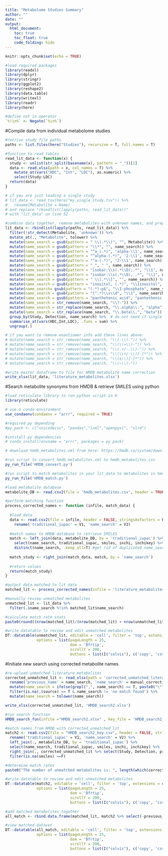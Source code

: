 ```yaml
---
title: "Metabolome Studies Summary"
author: ""
date: ""
output: 
  html_document:
    toc: true
    toc_float: true
    code_folding: hide
---
```


```r
knitr::opts_chunk$set(echo = TRUE)

#load required packages
library(readxl)
library(dplyr)
library(stringr)
library(ggplot2)
library(reshape2)
library(data.table)
library(writexl)
library(readr)
library(here)

#define not in operator
`%!in%` <- Negate(`%in%`)
```

#Compile data from individual metabolome studies
```r

#retrive study file paths
paths <- list.files(here("Studies"), recursive = T, full.names = T)

#function to read tables
read_lit_data <- function(x) {
  study <- unlist(str_split(basename(x), pattern = "_"))[1]
  data <- read_xlsx(path = x, col_names = T) %>%
    mutate_at(vars("HDC", "Int", "LDC"), as.numeric) %>%
    select(Study:LDC)
  return(data)
}

# if you are just loading a single study
# lit_data <- read_tsv(here("my_single_study.tsv")) %>%
#   rename(Metabolite = Name)
# and replace "rbindlist(lapply(paths, read_lit_data))"
# with "lit_data" on line 52

#combine data together, remove metabolites with unknown names, and prepare rules for search
lit_data <- rbindlist(lapply(paths, read_lit_data)) %>%
  filter(!str_detect(Metabolite, 'unknown')) %>%
  mutate_at(., "Metabolite", tolower) %>%
  mutate(name_search = gsub(pattern = " \\(.*\\)", "", Metabolite)) %>%
  mutate(name_search = gsub(pattern = "\\*", "", name_search)) %>%
  mutate(name_search = gsub(pattern = "^a_(.*)", 'alpha-\\1', name_search)) %>%
  mutate(name_search = gsub(pattern = "^alpha-(.*)", '2-\\1', name_search)) %>%
  mutate(name_search = gsub(pattern = "^a-(.*)", '2-\\1', name_search)) %>%
  mutate(name_search = gsub(pattern = "_", " ", name_search)) %>%
  mutate(name_search = gsub(pattern = "isobar:\\s(.*\\D);.*", "\\1", name_search)) %>%
  mutate(name_search = gsub(pattern = "isobar:\\s(.*\\D), .*", "\\1", name_search)) %>%
  mutate(name_search = gsub(pattern = " \\[.*\\]", "", name_search)) %>%
  mutate(name_search = gsub(pattern = "inositol, (.*)", "\\1inositol", name_search)) %>%
  mutate(name_search= gsub(pattern = "(.*)-p$", "\\1-phosphate", name_search)) %>%
  mutate(name_search = gsub(pattern = "(^.*)\\s\\d", "\\1", name_search)) %>%
  mutate(name_search = gsub(pattern = "panthotenic acid", "pantothenic acid", name_search)) %>%
  mutate(name_search = str_remove(name_search, "\\?-")) %>%
  mutate(name_search = str_replace(name_search, "\\.alpha\\.", "alpha")) %>%
  mutate(name_search = str_replace(name_search, "\\.beta\\.", "beta")) %>%
  group_by(Study, Detection, name_search) %>%  # do not need if single study
  summarise_at(vars(HDC,Int,LDC), .funs = sum) %>% 
  ungroup(.)

# if you want to remove enantiomer info add these lines above:
# mutate(name_search = str_remove(name_search, "\\(-\\)-")) %>%
# mutate(name_search = str_remove(name_search, "\\(\\+\\)-")) %>%
# mutate(name_search = str_remove(name_search, "\\(.+/-.\\)-")) %>%
# mutate(name_search = str_remove(name_search, "\\(\\+/-\\)[-]*")) %>%
# mutate(name_search = str_remove(name_search, "\\(±\\)[-]*")) %>%
# mutate(name_search = str_remove(name_search, "\\(−\\)-"))

#write master dataframe to file for HMDB metabolite name correction
write_xlsx(lit_data, 'literature_metabolites.xlsx')
```

#Search metabolite synonyms from HMDB & retrieve SMILES using python
```r

#load reticulate library to run python script in R
library(reticulate)

# use a conda environment
use_condaenv(condaenv = "arrr", required = TRUE)

#required py depending
#py_pack <- c("unicodecsv", "pandas","lxml","openpyxl", "xlrd")

#intstall py dependencies
# conda_install(envname = "arrr", packages = py_pack)

# download hmdb_metabolites.xml from here: https://hmdb.ca/system/downloads/current/hmdb_metabolites.zip

#run script to convert hmdb_metabolites.xml to hmdb_metabolites.csv
py_run_file('HMDB_convert.py')

#run script to match metabolites in your lit_data to metabolites in hmdb
py_run_file('HMDB_match.py')

#load metabolite database 
metabolite_DB <- read.csv2(file = 'hmdb_metabolites.csv', header = TRUE, stringsAsFactors = F, sep = ",")

#perform matching function 
process_corrected_names <- function (infile, match_data) {
  
  #load data
  data <- read.csv2(file = infile, header = FALSE, stringsAsFactors = F, sep = ",") %>%
    rename('traditional_iupac' = V1, 'name_search' = V2)
    
  #match names to HMDB database to retrieve SMILES
  match <- left_join(data, metabolite_DB, by = 'traditional_iupac') %>%
    select(name_search, traditional_iupac, smiles, inchi, inchikey) %>%
    distinct(name_search, .keep_all=T) #get rid of duplicated name_search
  
  match_study <- right_join(match_data, match, by = 'name_search') 
  
  #return values
  return(match_study)
}

#output data matched to lit_data
matched_lit <- process_corrected_names(infile = 'literature_metabolites_key.csv', match_data = lit_data) #file name from interface py output

#manually review unmatched metabolites
unmatched_lit <- lit_data %>%
  filter(.$name_search %!in% matched_lit$name_search)

#calculate match rate stats
paste0(round((nrow(matched_lit)/(nrow(matched_lit) + nrow(unmatched_lit)))*100, 2), ' % of metabolites matched to HMDB SMILES.')

#write datatable to review and edit unmatched metabolites
DT::datatable(unmatched_lit, editable = 'cell', filter = 'top', extensions = c("Buttons","Scroller"),
              options = list(pageLength = 25,
                             dom = 'Bfrtip',
                             scrollY = 200,
                             buttons = list(I("colvis"), c('copy', 'csv','excel'))))
```


#Initiate new search using corrected metabolite names
```r

#re-upload unmatched literature metabolites
corrected_unmatched_lit <- read_xlsx(path = 'corrected_unmatched_literature_metabolites.xlsx') %>%
  rename('previous_name' = name_search, 'name_search' = manual_correction) %>%
  mutate(name_search = ifelse(grepl(",", name_search) == T, paste0("\"", name_search, "\""), name_search)) %>%
  filter(is.na(.$source) == T & name_search != 'no match found') %>%
  mutate(name_search = tolower(name_search))

write_xlsx(corrected_unmatched_lit, 'HMDB_search2.xlsx')

#run search function 
HMDB_search_fun(infile ="HMDB_search2.xlsx" , key_file = 'HMDB_search2_key.csv')

#match names from HMDB with corrected_unmatched_lit
match2 <- read.csv2(file = "HMDB_search2_key.csv", header = FALSE, stringsAsFactors = F, sep = ",") %>%
  rename('traditional_iupac' = V1, 'name_search' = V2) %>%
  left_join(., metabolite_DB, by = 'traditional_iupac') %>%
  select(name_search, traditional_iupac, smiles, inchi, inchikey) %>%
  right_join(., corrected_unmatched_lit %>% select(Study, Detection, previous_name, name_search, HDC, LDC, Int)) %>%
  filter(is.na(smiles) ==F)

#determine match rates
paste0("The number of unmatched metabolites is: ", length(which(corrected_unmatched_lit$previous_name %!in% match2$previous_name) == T))

#write datatable to review and edit unmatched metabolites
DT::datatable(match2, editable = 'cell', filter = 'top', extensions = c("Buttons","Scroller"),
              options = list(pageLength = 25,
                             dom = 'Bfrtip',
                             scrollY = 200,
                             buttons = list(I("colvis"), c('copy', 'csv','excel'))))

#add matched metabolites together
all_match <- rbind.data.frame(matched_lit, match2 %>% select(-previous_name))

#view matched dataset
DT::datatable(all_match, editable = 'cell', filter = 'top', extensions = c("Buttons","Scroller"),
              options = list(pageLength = 25,
                             dom = 'Bfrtip',
                             scrollY = 200,
                             buttons = list(I("colvis"), c('copy', 'csv','excel'))))

```